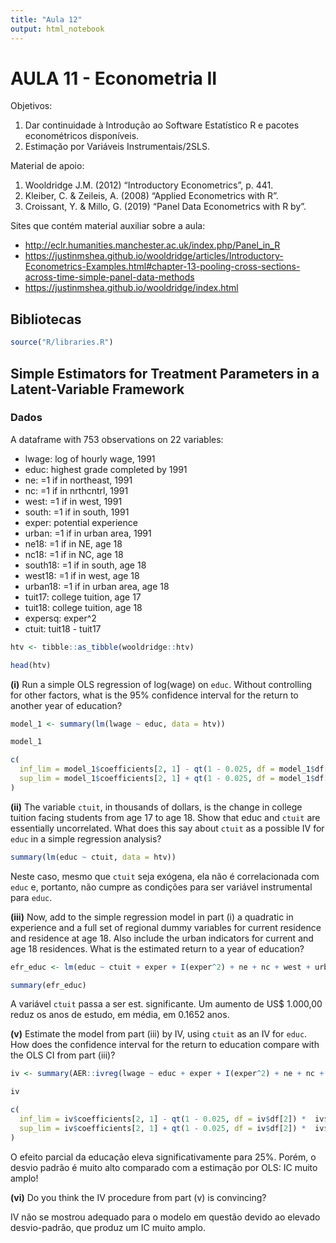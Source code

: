 ```yaml
---
title: "Aula 12"
output: html_notebook
---
```


# AULA 11 - Econometria II

Objetivos:

1.  Dar continuidade à Introdução ao Software Estatístico R e pacotes econométricos disponíveis.
2.  Estimação por Variáveis Instrumentais/2SLS.

Material de apoio:

1.  Wooldridge J.M. (2012) "Introductory Econometrics", p. 441.
2.  Kleiber, C. & Zeileis, A. (2008) "Applied Econometrics with R".
3.  Croissant, Y. & Millo, G. (2019) "Panel Data Econometrics with R by".

Sites que contém material auxiliar sobre a aula:

-   <http://eclr.humanities.manchester.ac.uk/index.php/Panel_in_R>
-   <https://justinmshea.github.io/wooldridge/articles/Introductory-Econometrics-Examples.html#chapter-13-pooling-cross-sections-across-time-simple-panel-data-methods>
-   <https://justinmshea.github.io/wooldridge/index.html>

## Bibliotecas

```r
source("R/libraries.R")
```

## Simple Estimators for Treatment Parameters in a Latent-Variable Framework

### Dados

A dataframe with 753 observations on 22 variables:

- lwage: log of hourly wage, 1991
- educ: highest grade completed by 1991
- ne: =1 if in northeast, 1991
- nc: =1 if in nrthcntrl, 1991
- west: =1 if in west, 1991
- south: =1 if in south, 1991
- exper: potential experience
- urban: =1 if in urban area, 1991
- ne18: =1 if in NE, age 18
- nc18: =1 if in NC, age 18
- south18: =1 if in south, age 18
- west18: =1 if in west, age 18
- urban18: =1 if in urban area, age 18
- tuit17: college tuition, age 17
- tuit18: college tuition, age 18
- expersq: exper^2
- ctuit: tuit18 - tuit17

```r
htv <- tibble::as_tibble(wooldridge::htv)

head(htv)
```

**(i)** Run a simple OLS regression of log(wage) on `educ`. Without controlling for other factors, what is the 95% confidence interval for the return to another year of education?

```r
model_1 <- summary(lm(lwage ~ educ, data = htv))

model_1

c(
  inf_lim = model_1$coefficients[2, 1] - qt(1 - 0.025, df = model_1$df[2]) *  model_1$coefficients[2, 2],
  sup_lim = model_1$coefficients[2, 1] + qt(1 - 0.025, df = model_1$df[2]) *  model_1$coefficients[2, 2]
)
```

**(ii)** The variable `ctuit`, in thousands of dollars, is the change in college tuition facing students from age 17 to age 18. Show that educ and `ctuit` are essentially uncorrelated. What does this say about `ctuit` as a possible IV for `educ` in a simple regression analysis?

```r
summary(lm(educ ~ ctuit, data = htv))
```

Neste caso, mesmo que `ctuit` seja exógena, ela não é correlacionada com `educ` e, portanto, não cumpre as condições para ser variável instrumental para `educ`. 

**(iii)** Now, add to the simple regression model in part (i) a quadratic in experience and a full set of regional dummy variables for current residence and residence at age 18. Also include the urban indicators for current and age 18 residences. What is the estimated return to a year of education?

```r
efr_educ <- lm(educ ~ ctuit + exper + I(exper^2) + ne + nc + west + urban + ne18 + nc18 + west18 + urban18, data = htv)

summary(efr_educ)
```

A variável `ctuit` passa a ser est. significante. Um aumento de US$ 1.000,00 reduz os anos de estudo, em média, em 0.1652 anos.

**(v)** Estimate the model from part (iii) by IV, using `ctuit` as an IV for `educ`. How does the confidence interval for the return to education compare with the OLS CI from part (iii)?

```r
iv <- summary(AER::ivreg(lwage ~ educ + exper + I(exper^2) + ne + nc + west + urban + ne18 + nc18 + west18 + urban18 | ctuit + exper + I(exper^2) + ne + nc + west + urban + ne18 + nc18 + west18 + urban18, data = htv))

iv

c(
  inf_lim = iv$coefficients[2, 1] - qt(1 - 0.025, df = iv$df[2]) *  iv$coefficients[2, 2],
  sup_lim = iv$coefficients[2, 1] + qt(1 - 0.025, df = iv$df[2]) *  iv$coefficients[2, 2]
)
```

O efeito parcial da educação eleva significativamente para 25%. Porém, o desvio padrão é muito alto comparado com a estimação por OLS: IC muito amplo!

**(vi)** Do you think the IV procedure from part (v) is convincing?

IV não se mostrou adequado para o modelo em questão devido ao elevado desvio-padrão, que produz um IC muito amplo. 
